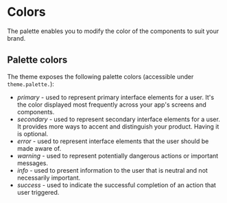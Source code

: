 
# Colors

The palette enables you to modify the color of the components to suit your brand.

## Palette colors

The theme exposes the following palette colors (accessible under `theme.palette.`):

- _primary_ - used to represent primary interface elements for a user. It's the color displayed most frequently across your app's screens and components.
- _secondary_ - used to represent secondary interface elements for a user. It provides more ways to accent and distinguish your product. Having it is optional.
- _error_ - used to represent interface elements that the user should be made aware of.
- _warning_ - used to represent potentially dangerous actions or important messages.
- _info_ - used to present information to the user that is neutral and not necessarily important.
- _success_ - used to indicate the successful completion of an action that user triggered.

<PaletteShowcase />
